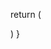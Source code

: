 

return (

<main className={GeistSans.className}>
  <style
    dangerouslySetInnerHTML={{
      __html: `
      code {
        font-family: ${GeistMono.style.fontFamily};
        font-feature-settings: "liga" 0;
        font-variant-ligatures: none;
      }
    `
    }}
  ></style>
  <Component {...pageProps} />
</main>
) }
